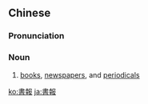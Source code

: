 ==Chinese==
{{zh-forms|s=书报}}

===Pronunciation===
{{zh-pron
|m=shūbào
|c=syu1 bou3
|mn=qz:chir-pò/tw,xm:su-pò/zz:si-pò
|cat=n
}}

===Noun===
{{zh-noun}}

# [[book]]s, [[newspaper]]s, and [[periodical]]s

[[ko:書報]]
[[ja:書報]]